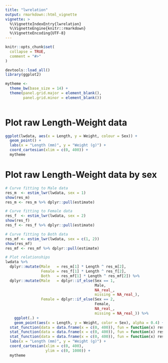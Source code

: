 ```yaml
---
title: "lwrelation"
output: rmarkdown::html_vignette
vignette: >
  %\VignetteIndexEntry{lwrelation}
  %\VignetteEngine{knitr::rmarkdown}
  %\VignetteEncoding{UTF-8}
---
```


```r
knitr::opts_chunk$set(
  collapse = TRUE,
  comment = "#>"
)
```

```r
devtools::load_all()
library(ggplot2)

mytheme <-
  theme_bw(base_size = 14) +
  theme(panel.grid.major = element_blank(),
        panel.grid.minor = element_blank())
  
```

# Plot raw Length-Weight data

```r
ggplot(lwdata, aes(x = Length, y = Weight, colour = Sex)) +
  geom_point() +
  labs(x = "Length (mm)", y = "Weight (g)") +
  coord_cartesian(xlim = c(0, 400)) +
  mytheme
```

# Plot raw Length-Weight data by sex

```r
# Curve fitting to Male data
res_m  <- estim_lwr(lwdata, sex = 1)
show(res_m)
res_m <- res_m %>% dplyr::pull(estimate)

# Curve fitting to Female data
res_f  <- estim_lwr(lwdata, sex = 2)
show(res_f)
res_f <- res_f %>% dplyr::pull(estimate)

# Curve fitting to Both data
res_mf <- estim_lwr(lwdata, sex = c(1, 2))
show(res_mf)
res_mf <- res_mf %>% dplyr::pull(estimate)

# Plot relationships
lwdata %>%
  dplyr::mutate(Male   = res_m[1] * Length ^ res_m[2],
                Female = res_f[1] * Length ^ res_f[2],
                Both   = res_mf[1] * Length ^ res_mf[2]) %>%
  dplyr::mutate(Male   = dplyr::if_else(Sex == 1,
                                        Male,
                                        NA_real_,
                                        missing = NA_real_),
                Female = dplyr::if_else(Sex == 2,
                                        Female,
                                        NA_real_,
                                        missing = NA_real_)) %>%
    ggplot(.) +
    geom_point(aes(x = Length, y = Weight, color = Sex), alpha = 0.4) +
  stat_function(data = data.frame(x = c(0, 400)), fun = function(x) res_m[1] * x ^ res_m[2], aes(colour = "Male")) +
  stat_function(data = data.frame(x = c(0, 400)), fun = function(x) res_f[1] * x ^ res_f[2], aes(colour = "Female")) +
  stat_function(data = data.frame(x = c(0, 400)), fun = function(x) res_mf[1] * x ^ res_mf[2], aes(colour = "Both")) +
  labs(x = "Length (mm)", y = "Weight (g)") +
  coord_cartesian(xlim = c(0, 400),
                  ylim = c(0, 1000)) +
  mytheme

```
